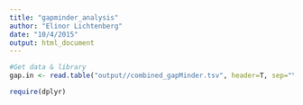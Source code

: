 ```yaml
---
title: "gapminder_analysis"
author: "Elinor Lichtenberg"
date: "10/4/2015"
output: html_document
---
```


```r
#Get data & library
gap.in <- read.table("output//combined_gapMinder.tsv", header=T, sep="\t")

require(dplyr)
```